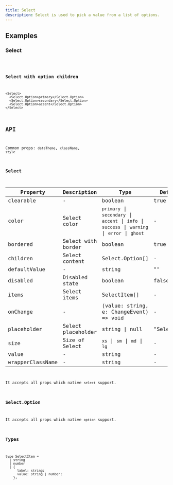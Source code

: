 ```yaml
---
title: Select
description: Select is used to pick a value from a list of options.
---
```


## Examples

### Select

<code src="./demo/basic.tsx" />

### Select with option children

```tsx live
<Select>
  <Select.Option>primary</Select.Option>
  <Select.Option>secondary</Select.Option>
  <Select.Option>accent</Select.Option>
</Select>
```

## API

Common props: `dataTheme`, `className`, `style`

### Select

| Property | Description | Type | Default |
| --- | --- | --- | --- |
| clearable | - | boolean | true |
| color | Select color | `primary` \| `secondary` \| `accent` \| `info` \| `success` \| `warning` \| `error` \| `ghost` | - |
| bordered | Select with border | boolean | true |
| children | Select content | Select.Option[] | - |
| defaultValue | - | string | "" |
| disabled | Disabled state | boolean | false |
| items | Select items | SelectItem[] | - |
| onChange | - | (value: string, e: ChangeEvent) => void | - |
| placeholder | Select placeholder | string \| null | "Select..." |
| size | Size of Select | `xs` \| `sm` \| `md` \| `lg` | - |
| value | - | string | - |
| wrapperClassName | - | string | - |

It accepts all props which native `select` support.

### Select.Option

It accepts all props which native `option` support.

### Types

```tsx
type SelectItem =
  | string
  | number
  | {
      label: string;
      value: string | number;
    };
```
